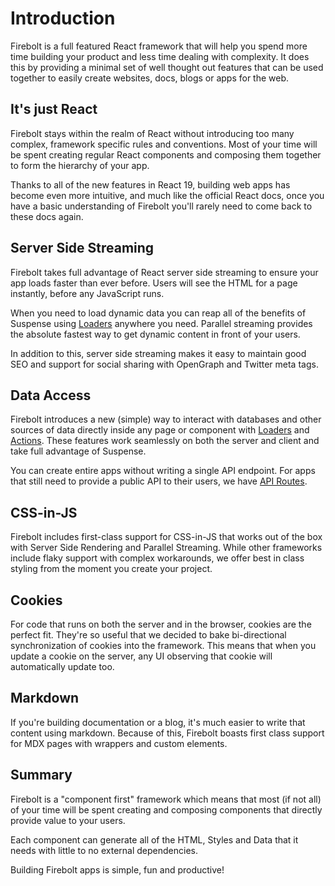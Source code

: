 <Metadata
  title='Getting Started'
  description='Learn how to get start with a new Firebolt app.'
/>

# Introduction

Firebolt is a full featured React framework that will help you spend more time building your product and less time dealing with complexity.
It does this by providing a minimal set of well thought out features that can be used together to easily create websites, docs, blogs or apps for the web.

## It's just React

Firebolt stays within the realm of React without introducing too many complex, framework specific rules and conventions.
Most of your time will be spent creating regular React components and composing them together to form the hierarchy of your app.

Thanks to all of the new features in React 19, building web apps has become even more intuitive, and much like the official React docs, once you have a basic understanding of Firebolt you'll rarely need to come back to these docs again.

## Server Side Streaming

Firebolt takes full advantage of React server side streaming to ensure your app loads faster than ever before. Users will see the HTML for a page instantly, before any JavaScript runs.

When you need to load dynamic data you can reap all of the benefits of Suspense using [Loaders](/docs/loaders) anywhere you need. Parallel streaming provides the absolute fastest way to get dynamic content in front of your users.

In addition to this, server side streaming makes it easy to maintain good SEO and support for social sharing with OpenGraph and Twitter meta tags.

## Data Access

Firebolt introduces a new (simple) way to interact with databases and other sources of data directly inside any page or component with [Loaders](/docs/loaders) and [Actions](/docs/actions).
These features work seamlessly on both the server and client and take full advantage of Suspense.

You can create entire apps without writing a single API endpoint. For apps that still need to provide a public API to their users, we have [API Routes](/docs/api-routes).

## CSS-in-JS

Firebolt includes first-class support for CSS-in-JS that works out of the box with Server Side Rendering and Parallel Streaming.
While other frameworks include flaky support with complex workarounds, we offer best in class styling from the moment you create your project.

## Cookies

For code that runs on both the server and in the browser, cookies are the perfect fit. They're so useful that we decided to bake bi-directional synchronization of cookies into the framework. This means that when you update a cookie on the server, any UI observing that cookie will automatically update too.

## Markdown

If you're building documentation or a blog, it's much easier to write that content using markdown. Because of this, Firebolt boasts first class support for MDX pages with wrappers and custom elements.

## Summary

Firebolt is a "component first" framework which means that most (if not all) of your time will be spent creating and composing components that directly provide value to your users.

Each component can generate all of the HTML, Styles and Data that it needs with little to no external dependencies.

Building Firebolt apps is simple, fun and productive!
